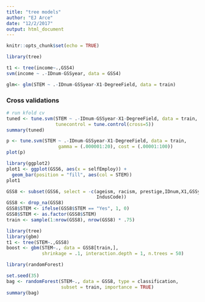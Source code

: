 ```yaml
---
title: "tree models"
author: "EJ Arce"
date: "12/2/2017"
output: html_document
---
```


```r
knitr::opts_chunk$set(echo = TRUE)
```

```r
library(tree)
```

```r
t1 <- tree(income~.,GSS4)
svm(income ~ .-IDnum-GSSyear, data = GSS4)
```

```r
glm<- glm(STEM ~ .-IDnum-GSSyear-X1-DegreeField, data = train)
```

### Cross validations

```r
# run kfold cv
tuned <- tune.svm(STEM ~ .-IDnum-GSSyear-X1-DegreeField, data = train,
                  tunecontrol = tune.control(cross=5))
summary(tuned)
```

```r
p <- tune.svm(STEM ~ .-IDnum-GSSyear-X1-DegreeField, data = train,
                   gamma = (.000001:20), cost = (.00001:100))
plot(p)
```

```r
library(ggplot2)
plot1 <- ggplot(GSS6, aes(x = selfEmploy)) +
  geom_bar(position = "fill", aes(col = STEM))
plot1
```

```r
GSS8 <- subset(GSS6, select = -c(ageism, racism, prestige,IDnum,X1,GSSyear,
                                 IndusCode))
GSS8 <- drop_na(GSS8)
GSS8$STEM <- ifelse(GSS8$STEM == "Yes", 1, 0)
GSS8$STEM <- as.factor(GSS8$STEM)
train <- sample(1:nrow(GSS8), nrow(GSS8) * .75)
```

```r
library(tree)
library(gbm)
t1 <- tree(STEM~.,GSS8)
boost <- gbm(STEM~., data = GSS8[train,],
             shrinkage = .1, interaction.depth = 1, n.trees = 50)
```

```r
library(randomForest)

set.seed(35)
bag <- randomForest(STEM~., data = GSS8, type = classification,
                    subset = train, importance = TRUE)
summary(bag)
```

